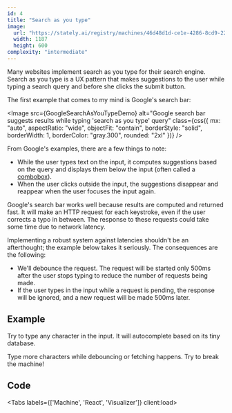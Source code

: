 ```yaml
---
id: 4
title: "Search as you type"
image:
  url: "https://stately.ai/registry/machines/46d48d1d-ce1e-4286-8cd9-226f852a37f0.light.png"
  width: 1187
  height: 600
complexity: "intermediate"
---
```



Many websites implement search as you type for their search engine.
Search as you type is a UX pattern that makes suggestions to the user
while typing a search query and before she clicks the submit button.

The first example that comes to my mind is Google's search bar:

<Image
  src={GoogleSearchAsYouTypeDemo}
  alt="Google search bar suggests results while typing 'search as you type' query"
  class={css({ mx: "auto", aspectRatio: "wide", objectFit: "contain", borderStyle: "solid", borderWidth: 1, borderColor: "gray.300", rounded: "2xl" })}
/>

From Google's examples, there are a few things to note:

- While the user types text on the input, it computes suggestions based on the query
  and displays them below the input (often called a [combobox](https://tailwindui.com/components/application-ui/forms/comboboxes)).
- When the user clicks outside the input, the suggestions disappear and reappear when the user focuses the input again.

Google's search bar works well because results are computed and returned fast.
It will make an HTTP request for each keystroke, even if the user corrects a typo in between.
The response to these requests could take some time due to network latency.

Implementing a robust system against latencies shouldn't be an afterthought; the example below takes it seriously. The consequences are the following:

- We'll debounce the request. The request will be started only 500ms after the user stops typing to reduce the number of requests being made.
- If the user types in the input while a request is pending, the response will be ignored, and a new request will be made 500ms later.

## Example

Try to type any character in the input. It will autocomplete based on its tiny database.

Type more characters while debouncing or fetching happens. Try to break the machine!

<DemoEntrypoint client:load />

## Code

<Tabs labels={['Machine', 'React', 'Visualizer']} client:load>
  <Fragment slot="1">
    <DemoMachineCode />
  </Fragment>

  <Fragment slot="2">
    <DemoReactCode />
  </Fragment>

  <Fragment slot="3">
    <StatelyVisualizer src="https://stately.ai/registry/editor/embed/ffb84170-4403-4304-889d-3eefadc0465b?machineId=46d48d1d-ce1e-4286-8cd9-226f852a37f0" />
  </Fragment>
</Tabs>
